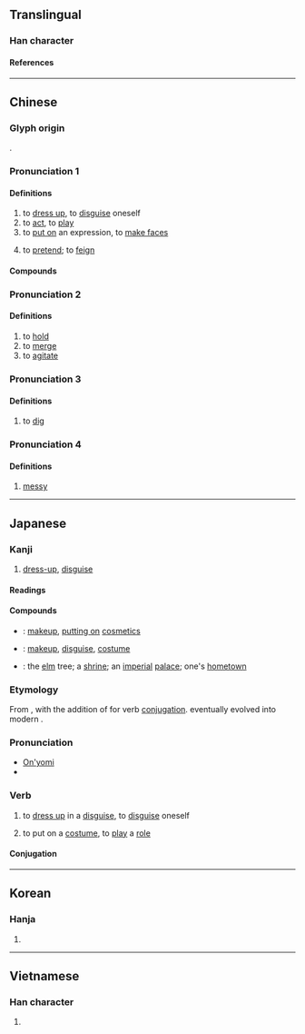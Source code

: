 {{character info/new}}
==Translingual==

===Han character===
{{Han char|rn=64|rad=手|as=04|sn=7|four=58027|canj=QCSH|ids=⿰扌分}}

====References====
{{Han ref|kx=0418.200|dkj=11829|dj=0765.170|hdz=31840.080|uh=626E}}

----

==Chinese==
{{zh-forms}}

===Glyph origin===
{{Han etym}}
{{Han compound|扌|分|c1=s|c2=p|ls=psc}}.

===Pronunciation 1===
{{zh-pron
|m=bàn
|c=baan6,baan3
|mn=ml:pàn/pān
|mn_note=pàn - literary; pān - vernacular
|w= 2pe <!-- wz= 3pa -->
|mc=5
|oc=1
|ma=
|cat=v
}}

====Definitions====
{{zh-hanzi}}

# to [[dress up]], to [[disguise]] oneself
# to [[act]], to [[play]]
# to [[put on]] an expression, to [[make faces]]
# {{lb|zh|Cantonese}} to [[pretend]]; to [[feign]]
#: {{zh-x|扮 彈{taan4} 結他|to '''pretend''' to play the guitar|C}}
#: {{zh-x|扮 示威者|to '''pose''' as a protestor|C|ref='''2019''', {{lang|zh|便衣警扮示威者偷拍人群}}, in {{w|Apple Daily}} [https://hk.news.appledaily.com/local/daily/article/20190627/20714653]}}

====Compounds====
{{zh-der|扮嘢|假扮|刷扮|喬裝打扮|女扮男裝|女扮男身|妝扮|小打扮兒|打扮|扮家家酒|扮戲|扮故事|扮演|扮白臉|扮相|扮裝|扮鬼臉|改扮|整扮|猴子扮戲|男扮女裝|裝扮|雌牙扮齒}}

===Pronunciation 2===
{{zh-pron
|m=fěn
|mc=3+4
|oc=4
|cat=v
}}

====Definitions====
{{zh-hanzi}}

# to [[hold]]
# to [[merge]]
# to [[agitate]]
===Pronunciation 3===
{{zh-pron
|m=fēn
|mc=1
|oc=3
|cat=v
}}

====Definitions====
{{zh-hanzi}}

# to [[dig]]
===Pronunciation 4===
{{zh-pron
|m=huǒ
|mc=2
|oc=2
|cat=a
}}

====Definitions====
{{zh-hanzi}}

# {{zh-hg}} [[messy]]

----

==Japanese==

===Kanji===
{{ja-kanji|grade=|rs=手04}}

# [[dress up|dress-up]], [[disguise]]

====Readings====
{{ja-readings
|goon=へん
|kanon=はん
|on=ふん
|kun=よそお-う
}}

====Compounds====
{{der-top|Compounds}}
* {{ja-r|扮飾|ふんしょく}}: [[makeup]], [[put on|putting on]] [[cosmetics]]
* {{ja-r|扮装|ふんそう}}: [[makeup]], [[disguise]], [[costume]]
* {{ja-r|扮楡|ふんゆ}}: the [[elm]] tree; a [[shrine]]; an [[imperial]] [[palace]]; one's [[hometown]]
{{der-bottom}}

===Etymology===
From {{etyl|ltc|ja|sort=ふん}}, with the addition of {{etyl|ojp|ja|sort=ふん}} {{m|ja|す|tr=su}} for verb [[conjugation]]. {{m|ja|す|tr=su}} eventually evolved into modern {{cog|ja|する|tr=suru}}.

===Pronunciation===
* [[音読み|On'yomi]]
* {{IPA|lang=ja|[ɸɯ̃ᵝɴ]}}

===Verb===
{{ja-verb-suru|ふん|trans=intransitive}}

# to [[dress up]] in a [[disguise]], to [[disguise]] oneself
#: {{ja-usex|老人に'''扮'''して警察を逃げた。|ろうじん に '''ふん'''して けいさつ を にげた。|He '''dressed up''' as / '''disguised himself''' as an old man and escaped from the police.}}
# to put on a [[costume]], to [[play]] a [[role]]
#: {{ja-usex|去年ハムレットに'''扮'''しました。|きょねん ハムレット に '''ふん'''しました。|Last year I '''played''' / '''took the role of''' Hamlet.}}

====Conjugation====
{{ja-suru|ふん}}

----

==Korean==

===Hanja===
{{ko-hanja|hangeul=[[분]], [[반]]|eumhun=|rv=bun, ban|mr=pun, pan|y=pun, pan}}

# {{defn|lang=ko|sort=手04}}

----

==Vietnamese==

===Han character===
{{vi-readings|rs=手04|reading=[[phẫn]]}}

# {{defn|lang=vi|sort=手04}}

{{cln|vi|Han tu}}